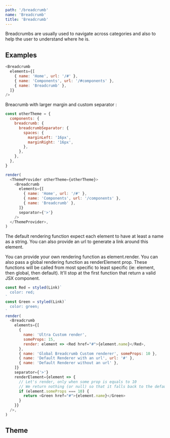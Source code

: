 ```yaml
---
path: '/breadcrumb'
name: 'Breadcrumb'
title: 'Breadcrumb'
---
```


Breadcrumbs are usually used to navigate across categories and also to help the user to understand where he is.

## Examples

```js
<Breadcrumb
  elements={[
    { name: 'Home', url: '/#' },
    { name: 'Components', url: '/#components' },
    { name: 'Breadcrumb' },
  ]}
/>
```

Breacrumb with larger margin and custom separator :

```js
const otherTheme = {
  components: {
    breadcrumb: {
      breadcrumbSeparator: {
        spaces: {
          marginLeft: '16px',
          marginRight: '16px',
        },
      },
    },
  },
}

render(
  <ThemeProvider otherTheme={otherTheme}>
    <Breadcrumb
      elements={[
        { name: 'Home', url: '/#' },
        { name: 'Components', url: '/components' },
        { name: 'Breadcrumb' },
      ]}
      separator={'>'}
    />
  </ThemeProvider>,
)
```

The default rendering function expect each element to have at least a name as a string.
You can also provide an url to generate a link around this element.

You can provide your own rendering function as element.render. You can also pass a global rendering function as renderElement prop.
These functions will be called from most specific to least specific (ie: element, then global, then default). It'll stop at the first function that return a valid JSX component.

```js
const Red = styled(Link)`
  color: red;
`
const Green = styled(Link)`
  color: green;
`
render(
  <Breadcrumb
    elements={[
      {
        name: 'Ultra Custom render',
        someProps: 15,
        render: element => <Red href="#">{element.name}</Red>,
      },
      { name: 'Global Breadcrumb Custom renderer', someProps: 10 },
      { name: 'Default Renderer with an url', url: '#' },
      { name: 'Default Renderer without an url' },
    ]}
    separator={'>'}
    renderElement={element => {
      // Let's render, only when some prop is equals to 10
      // We return nothing (or null) so that it falls back to the default renderer
      if (element.someProps === 10) {
        return <Green href="#">{element.name}</Green>
      }
    }}
  />,
)
```

## Theme

<Theme name="components.breadcrumb" />
